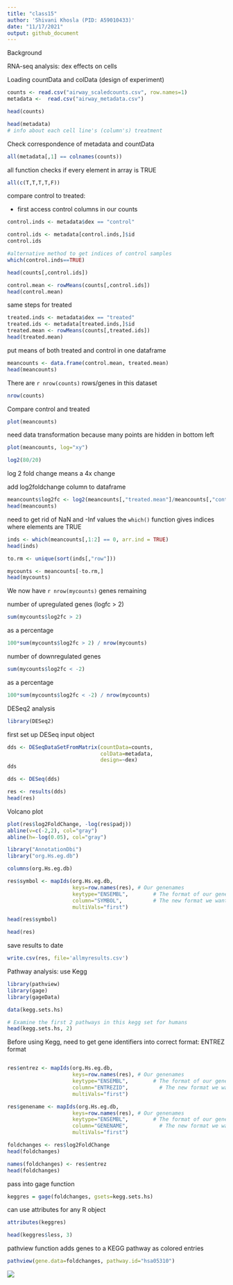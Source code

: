 ```yaml
---
title: "class15"
author: 'Shivani Khosla (PID: A59010433)'
date: "11/17/2021"
output: github_document
---
```


Background

RNA-seq analysis: dex effects on cells

Loading countData and colData (design of experiment)
```r
counts <- read.csv("airway_scaledcounts.csv", row.names=1)
metadata <-  read.csv("airway_metadata.csv")
```

```r
head(counts)
```

```r
head(metadata)
# info about each cell line's (column's) treatment
```

Check correspondence of metadata and countData

```r
all(metadata[,1] == colnames(counts))
```
all function checks if every element in array is TRUE

```r
all(c(T,T,T,T,F))
```
compare control to treated:

- first access control columns in our counts 
```r
control.inds <- metadata$dex == "control"
```

```r
control.ids <- metadata[control.inds,]$id
control.ids
```
```r
#alternative method to get indices of control samples
which(control.inds==TRUE)
```
```r
head(counts[,control.ids])
```
```r
control.mean <- rowMeans(counts[,control.ids])
head(control.mean)
```
same steps for treated
```r
treated.inds <- metadata$dex == "treated"
treated.ids <- metadata[treated.inds,]$id
treated.mean <- rowMeans(counts[,treated.ids])
head(treated.mean)

```
put means of both treated and control in one dataframe

```r
meancounts <- data.frame(control.mean, treated.mean)
head(meancounts)
```
There are `r nrow(counts)` rows/genes in this dataset
```r
nrow(counts)
```

Compare control and treated
```r
plot(meancounts)
```

need data transformation because many points are hidden in bottom left
```r
plot(meancounts, log="xy")
```
```r
log2(80/20)
```
log 2 fold change means a 4x change

add log2foldchange column to dataframe
```r
meancounts$log2fc <- log2(meancounts[,"treated.mean"]/meancounts[,"control.mean"])
head(meancounts)
```

need to get rid of NaN and -Inf values
the `which()` function gives indices where elements are TRUE
```r
inds <- which(meancounts[,1:2] == 0, arr.ind = TRUE)
head(inds)
```

```r
to.rm <- unique(sort(inds[,"row"]))
```

```r
mycounts <- meancounts[-to.rm,]
head(mycounts)
```
We now have `r nrow(mycounts)` genes remaining

number of upregulated genes (logfc > 2)

```r
sum(mycounts$log2fc > 2)
```
as a percentage
```r
100*sum(mycounts$log2fc > 2) / nrow(mycounts)
```

number of downregulated genes
```r
sum(mycounts$log2fc < -2)
```

as a percentage
```r
100*sum(mycounts$log2fc < -2) / nrow(mycounts)
```

DESeq2 analysis

```r
library(DESeq2)
```

first set up DESeq input object
```r
dds <- DESeqDataSetFromMatrix(countData=counts, 
                              colData=metadata, 
                              design=~dex)
dds
```

```r
dds <- DESeq(dds)
```

```r
res <- results(dds)
head(res)
```

Volcano plot

```r
plot(res$log2FoldChange, -log(res$padj))
abline(v=c(-2,2), col="gray")
abline(h=-log(0.05), col="gray")
```

```r
library("AnnotationDbi")
library("org.Hs.eg.db")
```

```r
columns(org.Hs.eg.db)

```

```r
res$symbol <- mapIds(org.Hs.eg.db,
                     keys=row.names(res), # Our genenames
                     keytype="ENSEMBL",        # The format of our genenames
                     column="SYMBOL",          # The new format we want to add
                     multiVals="first")

head(res$symbol)
```
```r
head(res)
```
save results to date

```r
write.csv(res, file='allmyresults.csv')
```

Pathway analysis: use Kegg

```r
library(pathview)
library(gage)
library(gageData)

data(kegg.sets.hs)

# Examine the first 2 pathways in this kegg set for humans
head(kegg.sets.hs, 2)
```

Before using Kegg, need to get gene identifiers into correct format: ENTREZ format

```r

```

```r
res$entrez <- mapIds(org.Hs.eg.db,
                     keys=row.names(res), # Our genenames
                     keytype="ENSEMBL",        # The format of our genenames
                     column="ENTREZID",          # The new format we want to add
                     multiVals="first")

res$genename <- mapIds(org.Hs.eg.db,
                     keys=row.names(res), # Our genenames
                     keytype="ENSEMBL",        # The format of our genenames
                     column="GENENAME",          # The new format we want to add
                     multiVals="first")
```
```r
foldchanges <- res$log2FoldChange
head(foldchanges)
```

```r
names(foldchanges) <- res$entrez
head(foldchanges)
```

pass into gage function
```r
keggres = gage(foldchanges, gsets=kegg.sets.hs)
```


can use attributes for any R object
```r
attributes(keggres)
```

```r
head(keggres$less, 3)
```
pathview function adds genes to a KEGG pathway as colored entries
```r
pathview(gene.data=foldchanges, pathway.id="hsa05310")
```

![](hsa05310.pathview.png)

